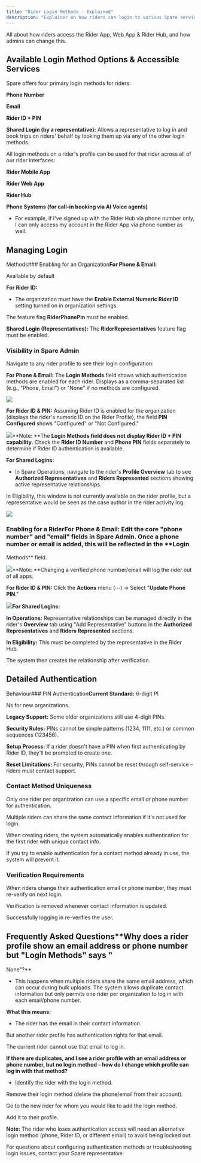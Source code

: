 ```yaml
---
title: "Rider Login Methods - Explained"
description: "Explainer on how riders can login to various Spare services"
---
```


All about how riders access the Rider App, Web App & Rider Hub, and how admins can change this.

## Available Login Method Options & Accessible Services

Spare offers four primary login methods for riders:

**Phone Number**

**Email**

**Rider ID + PIN**

**Shared Login (by a representative):** Allows a representative to log in and book trips on riders' behalf by looking them up via any of the other login methods.

All login methods on a rider's profile can be used for that rider across all of our rider interfaces:

**Rider Mobile App**

**Rider Web App**

**Rider Hub**

**Phone Systems (for call-in booking via AI Voice agents)**

- For example, if I've signed up with the Rider Hub via phone number only, I can only access my account in the Rider App via phone number as well.

## Managing Login 

Methods### Enabling for an Organization**For Phone & Email:** 

Available by default

**For Rider ID:**

- The organization must have the **Enable External Numeric Rider ID** setting turned on in organization settings.

The feature flag **RiderPhonePin** must be enabled.

**Shared Login (Representatives):** The **RiderRepresentatives** feature flag must be enabled.

### Visibility in Spare Admin

Navigate to any rider profile to see their login configuration:

**For Phone & Email:** The **Login Methods** field shows which authentication methods are enabled for each rider. Displays as a comma-separated list (e.g., "Phone, Email") or "None" if no methods are configured.

![](https://downloads.intercomcdn.com/i/o/wyxobwoi/1621583865/618f2efa0e2f297538c1a527cbbc/image.png?expires=1753820100&signature=72d8334567727458640f100cd0eeffe9ed56063f8c3a73c0301ee7253dcfa1b4&req=dSYlF8x2nolZXPMW1HO4zd6zlGDMdJSHrF4%2BYBSqGmX8v2VKJwcNKiRkOO9f%0ArMbb%0A)

**For Rider ID & PIN:** Assuming Rider ID is enabled for the organization (displays the rider's numeric ID on the Rider Profile), the field **PIN Configured** shows "Configured" or "Not Configured."

![](https://downloads.intercomcdn.com/i/o/wyxobwoi/1621584742/8bb1079d16f0dc8dc1551907b667/image.png?expires=1753820100&signature=da22e9fa4b118bb1d2cf6fee0bccddd2f6c5af01092094ecaeb9c20a9d930811&req=dSYlF8x2mYZbW%2FMW1HO4zQ0TgoRnSZn8cQFpT19D5hkLgGsJvptFFf%2BUWPrk%0AVjxg%0A)**Note: **The **Login Methods field does not display Rider ID + PIN capability**. Check the **Rider ID Number** and **Phone PIN** fields separately to determine if Rider ID authentication is available.

**For Shared Logins:**

- In Spare Operations, navigate to the rider's **Profile Overview** tab to see **Authorized Representatives** and **Riders Represented** sections showing active representative relationships.

In Eligibility, this window is not currently available on the rider profile, but a representative would be seen as the case author in the rider activity log.

![](https://downloads.intercomcdn.com/i/o/wyxobwoi/1621586486/5af089c7b513bd4342ea9bf7d14a/image.png?expires=1753820100&signature=d460f55730fa115d1003f532d5fc1a356dc92310cfbd1bd13da9b097fe08d11b&req=dSYlF8x2m4VXX%2FMW1HO4zdi1RqikQ5hJUjwxONn4s3GcxXqvGsO3HWF4SdHB%0As%2FKr%0A)

### Enabling for a Rider**For Phone & Email:** Edit the core "phone number" and "email" fields in Spare Admin. Once a phone number or email is added, this will be reflected in the **Login 

Methods** field.

![](https://downloads.intercomcdn.com/i/o/wyxobwoi/1621589345/c2dee802f0939415a719c8f8a16c/image.png?expires=1753820100&signature=8aa2e61f981c8d01f98ba3327d56e7dbb48ac7c4ed638860dc01e8cb67220695&req=dSYlF8x2lIJbXPMW1HO4zZeAtVhzvSSskPGrk6fgISGjDCMbrtArta4QaEG3%0AqR5S%0A)**Note: **Changing a verified phone number/email will log the rider out of all apps.

**For Rider ID & PIN:** Click the **Actions** menu (⋯) → Select "**Update Phone PIN**."

![](https://downloads.intercomcdn.com/i/o/wyxobwoi/1621591556/7ad91c2740d7526d91a46c408601/image.png?expires=1753820100&signature=125a298381469804e2b3a16c1e205c8083413cfcef4598b7a8026d677e186994&req=dSYlF8x3nIRaX%2FMW1HO4zdVphC89KCZHRBjyGQIaO%2F1qsgVRqS0soMxHXfA%2F%0AHWvf%0A)**For Shared Logins:**

**In Operations:** Representative relationships can be managed directly in the rider's **Overview** tab using "Add Representative" buttons in the **Authorized Representatives** and **Riders Represented** sections.

**In Eligibility:** This must be completed by the representative in the Rider Hub.

The system then creates the relationship after verification.

## Detailed Authentication 

Behaviour### PIN Authentication**Current Standard:** 6-digit PI

Ns for new organizations.

**Legacy Support:** Some older organizations still use 4-digit PINs.

**Security Rules:** PINs cannot be simple patterns (1234, 1111, etc.) or common sequences (123456).

**Setup Process:** If a rider doesn't have a PIN when first authenticating by Rider ID, they'll be prompted to create one.

**Reset Limitations:** For security, PINs cannot be reset through self-service – riders must contact support.

### Contact Method Uniqueness

Only one rider per organization can use a specific email or phone number for authentication.

Multiple riders can share the same contact information if it's not used for login.

When creating riders, the system automatically enables authentication for the first rider with unique contact info.

If you try to enable authentication for a contact method already in use, the system will prevent it.

### Verification Requirements

When riders change their authentication email or phone number, they must re-verify on next login.

Verification is removed whenever contact information is updated.

Successfully logging in re-verifies the user.

## Frequently Asked Questions**Why does a rider profile show an email address or phone number but "Login Methods" says "

None"?**

- This happens when multiple riders share the same email address, which can occur during bulk uploads. The system allows duplicate contact information but only permits one rider per organization to log in with each email/phone number.

**What this means:**

- The rider has the email in their contact information.

But another rider profile has authentication rights for that email.

The current rider cannot use that email to log in.

**If there are duplicates, and I see a rider profile with an email address or phone number, but no login method – how do I change which profile can log in with that method?**

- Identify the rider with the login method.

Remove their login method (delete the phone/email from their account).

Go to the new rider for whom you would like to add the login method.

Add it to their profile.

**Note:** The rider who loses authentication access will need an alternative login method (phone, Rider ID, or different email) to avoid being locked out.

For questions about configuring authentication methods or troubleshooting login issues, contact your Spare representative.
